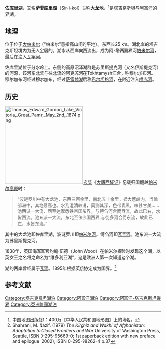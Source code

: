 {{Infobox body of water
 | name = 佐库里湖
 | image = File:Lake_Zorkul.jpg
 | caption =  [[佐库里湖|佐库里湖]]的西端，[[帕米尔河|帕米尔河]]的起点。 这张照片是从[[塔吉克斯坦|塔吉克斯坦]]拍摄的。 背景是[[阿富汗|阿富汗]][[巴达赫尚省|巴达赫尚省]]的 Koh-i Belandtarin 群峰
<!--      Map      -->
| pushpin_map             = Tajikistan#Afghanistan
| pushpin_label_position  = bottom
 | image_bathymetry = 
 | caption_bathymetry = 
 | location = [[帕米尔高原|帕米尔高原]], [[兴都库什山脉|兴都库什山脉]]
 | coords = {{coord|37|27|N|73|42|E|type:waterbody|display=inline,title}}
 | type = 
 | inflow = 
 | outflow = [[帕米尔河|帕米尔河]]
 | catchment = 
 | basin_countries = 阿富汗、塔吉克斯坦
 | length = 
 | width = 
 | area = [[1_E7_m2|38.9 km²]]
 | depth = 
 | max-depth = 
 | volume = 
 | residence_time = 
 | shore = 
 | elevation = 4,130 m
 | islands = 
}}
'''佐库里湖'''，又名'''萨雷库里湖'''（Sir-i-kol）古称'''大龙池'''，<ref>中国地图出版社1：400万《中华人民共和国地形图》上的地名。</ref>是[[塔吉克斯坦|塔吉克斯坦]]与[[阿富汗|阿富汗]]的界湖。

==地理==
位于位于[[大帕米尔|大帕米尔]]（“帕米尔”意指高山间的平地）。东西长25 km。湖北岸的塔吉克斯坦境内为无人定居的{{tsl|en|Zorkul Nature Reserve|佐库里自然保护区}}。湖水从西岸向西流出，成为阿-塔两国界河[[帕米尔河|帕米尔河]]，最后在{{coord|37|01|0|N|72|40|30|E|display=inline}}注入[[瓦罕河|瓦罕河]]。

佐库里湖位于分水岭上。东侧的高原沼泽湖群是苏里斯提克河（又名伊斯提克河）的河源，该河东北流与往北流的阿克苏河在Tokhtamysh汇合，称穆尔加布河。
穆尔加布河经过穆尔加布，经过[[萨雷兹湖|萨雷兹湖]]后称[[巴尔坦格河|巴尔坦格河]]，在{{tsl|en|Rushon|Rushon}}附近注入[[喷赤河|喷赤河]]。

==历史==
[[File:Thomas_Edward_Gordon_Lake_Victoria,_Great_Pamir,_May_2nd,_1874.png|250px]]
[[玄奘|玄奘]]《[[大唐西域记|大唐西域记]]》记载归国翻越[[帕米尔高原|帕米尔高原]]时：
<blockquote>
“波谜罗川中有大龙池，东西三百余里，南北五十余里，据大葱岭内，当赡部洲中，其地最高也。水乃澄清皎镜，莫测其深，色带青黑，味甚甘美……池西派一大流，西至达摩悉铁帝国东界，与缚刍河合而西流，故此已右，水皆西流。池东派一大流，东北至佉沙国西界,与徙多河合而东流，故此已左，水皆东流。”
</blockquote>
其中的大龙池即佐库里湖，波谜罗川即[[帕米尔河|帕米尔河]]。缚刍河即[[瓦罕河|瓦罕河]]。池东派一大流为苏里斯提克河。

1838年，英国海军军官约翰·伍德（John Wood）在帕米尔探险时发现这个湖，以英女王之名将之命名为“维多利亚湖”，这是欧洲人第一次知道这个湖。

湖的两岸曾经属于[[瓦罕|瓦罕]]。1895年根据英俄协定成为国界。<ref>Shahrani, M. Nazif. (1979) ''The Kirghiz and Wakhi of Afghanistan: Adaptation to Closed Frontiers and War'' University of Washington Press, Seattle, ISBN 0-295-95669-0; 1st paperback edition with new preface and epilogue (2002), ISBN 0-295-98262-4 p.37</ref>

== 参考文献 ==
{{Reflist}}

[[Category:塔吉克斯坦湖泊|Category:塔吉克斯坦湖泊]]
[[Category:阿富汗湖泊|Category:阿富汗湖泊]]
[[Category:阿富汗-塔吉克斯坦邊界|Category:阿富汗-塔吉克斯坦邊界]]
[[Category:亞洲跨國湖泊|Category:亞洲跨國湖泊]]